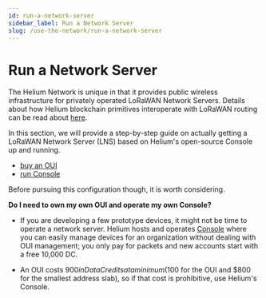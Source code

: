 ```yaml
---
id: run-a-network-server
sidebar_label: Run a Network Server
slug: /use-the-network/run-a-network-server
---
```


# Run a Network Server

The Helium Network is unique in that it provides public wireless infrastructure
for privately operated LoRaWAN Network Servers. Details about how Helium
blockchain primitives interoperate with LoRaWAN routing can be read about
[here](/lorawan-on-helium).

In this section, we will provide a step-by-step guide on actually getting a
LoRaWAN Network Server (LNS) based on Helium's open-source Console up and
running.

- [buy an OUI](/use-the-network/buy-an-oui)
- [run Console](/use-the-network/run-console)

Before pursuing this configuration though, it is worth considering.

**Do I need to own my own OUI and operate my own Console?**

- If you are developing a few prototype devices, it might not be time to operate
  a network server. Helium hosts and operates
  [Console](/use-the-network/console) where you can easily manage devices for an
  organization without dealing with OUI management; you only pay for packets and
  new accounts start with a free 10,000 DC.

- An OUI costs $900 in Data Credits at a minimum ($100 for the OUI and $800 for
  the smallest address slab), so if that cost is prohibitive, use Helium's
  Console.
